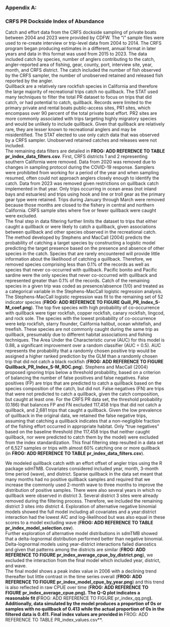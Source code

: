 ### Appendix A:

### CRFS PR Dockside Index of Abundance

Catch and effort data from the CRFS dockside sampling of private boats between 2004 and 2023 were provided by CDFW.  The “i” sample files were used to re-create interview or trip-level data from 2004 to 2014.  The CRFS program began producing estimates in a different, annual format in later years and data in this format was used from 2015 to 2023.   The data included catch by species, number of anglers contributing to the catch, angler-reported area of fishing, gear, county, port, interview site, year, month, and CRFS district.  The catch included the number of fish observed by the CRFS sampler, the number of unobserved retained and released fish reported by the angler.  
Quillback are a relatively rare rockfish species in California and therefore the large majority of recreational trips catch no quillback.  The STAT used many techniques to filter the total PR dataset to focus on trips that did catch, or had potential to catch, quillback.  Records were limited to the primary private and rental boats public-access sites, PR1 sites, which encompass over 90 percent of the total private boat effort.  PR2 sites are more commonly associated with trips targeting highly migratory species and would be unlikely to include quillback.  Given that quillback are relatively rare, they are lesser known to recreational anglers and may be misidentified.  The STAT elected to use only catch data that was observed by a CRFS sampler.  Unobserved retained catches and releases were not included.  
The remaining data filters are detailed in **FROG: ADD REFERENCE TO TABLE pr_index_data_filters.csv**.  First, CRFS districts 1 and 2 representing southern California were removed.  Data from 2020 was removed due to changes in sampling protocol during the COVID-19 response.  Samplers were prohibited from working for a period of the year and when sampling resumed, often could not approach anglers closely enough to identify the catch.  Data from 2023 was removed given restrictions on quillback catch implemented in that year.  Only trips occurring in ocean areas (not inland bays and estuaries) and trips using hook and line or troll gear as the primary gear type were retained.   Trips during January through March were removed because those months are closed to the fishery in central and northern California.  CRFS sample sites where five or fewer quillback were caught were excluded.  
The final step in data filtering further limits the dataset to trips that either caught a quillback or were likely to catch a quillback, given associations between quillback and other species observed in the recreational catch.  The method developed by Stephens and MacCall (2004) predicts the probability of catching a target species by constructing a logistic model predicting the target presence based on the presence and absence of other species in the catch.  Species that are rarely encountered will provide little information about the likelihood of catching a quillback.  Therefore, we removed species comprising less than 0.1% of the records as well as species that never co-occurred with quillback.  Pacific bonito and Pacific sardine were the only species that never co-occurred with quillback and represented greater than 0.1% of the records.  Catch of the remaining species in a given trip was coded as presence/absence (1/0) and treated as a categorical variable in the Stephens-MacCall logistic regression analysis.  
The Stephens-MacCall logistic regression was fit to the remaining set of 52 indicator species (**FROG:  ADD REFERENCE TO FIGURE Quill_PR_Index_S-M_coef.png**). The top five species with high probability of co-occurrence with quillback were tiger rockfish, copper rockfish, canary rockfish, lingcod, and rock sole. The species with the lowest probability of co-occurrence were kelp rockfish, starry flounder, California halibut, ocean whitefish, and treefish. These species are not commonly caught during the same trip as quillback, presumably due to different habitat associations and fishing techniques.  The Area Under the Characteristic curve (AUC) for this model is 0.88, a significant improvement over a random classifier (AUC = 0.5).  AUC represents the probability that a randomly chosen positive trip would be assigned a higher ranked prediction by the GLM than a randomly chosen trip that did not catch a black rockfish (**FROG:  ADD REFERENCE TO FIGURE Quillback_PR_Index_S-M_ROC.png**).
Stephens and MacCall (2004) proposed ignoring trips below a threshold probability, based on a criterion of balancing the number of false positives and false negatives. False positives (FP) are trips that are predicted to catch a quillback based on the species composition of the catch, but did not. False negatives (FN) are trips that were not predicted to catch a quillback, given the catch composition, but caught at least one. For the CRFS PR data set, the threshold probability (0.186) that balances FP and FN excluded 117,458 trips that did not catch a quillback, and 2,681 trips that caught a quillback. Given the low prevalence of quillback in the original data, we retained the false negative trips, assuming that catching a quillback indicates that a non-negligible fraction of the fishing effort occurred in appropriate habitat. Only “true negatives” based on the baseline threshold (the 117,458 trips that neither caught quillback, nor were predicted to catch them by the model) were excluded from the index standardization.  This final filtering step resulted in a data set of 6,527 samples or trips with almost 60% catching one or more quillback (in **FROG: ADD REFERENCE TO TABLE pr_index_data_filters.csv**).  


We modeled quillback catch with an effort offset of angler trips using the R package sdmTMB.  Covariates considered included year, month, 3-month time period (wave), and district.  Sparse quillback in the data set meant that many months had no positive quillback samples and required that we increase the commonly used 2-month wave to three months to improve the distribution of positive samples.  There were also several years in which no quillback were observed in district 3.  Several district 3 sites were already removed during the filtering process.  Therefore, we included the remaining district 3 sites into district 4. Exploration of alternative negative binomial models showed the full model including all covariates and a year:district interaction had the lowest AIC and log-likelihood but was also equal in these scores to a model excluding wave (**FROG:  ADD REFERENCE TO TABLE pr_index_model_selection.csv**).  
Further exploration of alternative model distributions in sdmTMB showed that a delta-lognormal distribution performed better than negative binomial.  Delta-lognormal models using year-district interactions failed dianostics and given that patterns among the districts are similar (**FROG: ADD REFERENCE TO FIGURE pr_index_average_cpue_by_district.png**), we excluded the interaction from the final model which included year, district, and wave.   
The final model shows a peak index value in 2006 with a declining trend thereafter but little contrast in the time series overall (**FROG: ADD REFERENCE TO FIGURE pr_index_model_cpue_by_year.png**) and this trend is also reflected in raw CPUE over time (**FROG: ADD REFERENCE TO FIGURE pr_index_average_cpue.png).  The Q-Q plot indicates a reasonable fit (**FROG: ADD REFERENCE TO FIGURE pr_index_qq.png**).  Additionally, data simulated by the model produces a proportion of 0s or samples with no quillback of 0.413 while the actual proportion of 0s in the filtered data is 0.411.  Final index values are provided in **FROG: ADD REFERENCE TO TABLE PR_index_values.csv**.  

